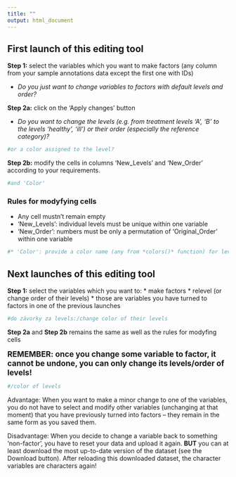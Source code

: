 ```yaml
---
title: ""
output: html_document
---
```

## First launch of this editing tool

**Step 1:** select the variables which you want to make factors (any column from your sample annotations data except the first one with IDs)

* *Do you just want to change variables to factors with default levels and order?*

**Step 2a:** click on the 'Apply changes' button

* *Do you want to change the levels (e.g. from treatment levels 'A', 'B' to the levels 'healthy', 'ill') or their order (especially the reference category)?*

```r
#or a color assigned to the level?
```


**Step 2b:** modify the cells in columns 'New_Levels' and 'New_Order' according to your requirements.

```r
#and 'Color'
```

### Rules for modyfying cells

* Any cell mustn't remain empty
* 'New_Levels': individual levels must be unique within one variable
* 'New_Order': numbers must be only a permutation of 'Original_Order' within one variable
```r
#* 'Color': provide a color name (any from *colors()* function) for levels. No #recommendation, just choose wisely. Default: numbers from 1 to number of levels #within one variable (based on *palette()* function. **BUT** when one variable has #more than 8 levels, you have to provide color names for levels 9, 10... – #*palette()* has only 8 colors.
```

## Next launches of this editing tool

**Step 1:** select the variables which you want to:
  * make factors
  * relevel (or change order of their levels)
      * those are variables you have turned to factors in one of the previous launches
      
```r
#do závorky za levels:/change color of their levels
```
      
**Step 2a** and **Step 2b** remains the same as well as the rules for modyfing cells

<span style="font-size:1.25em;">**REMEMBER: once you change some variable to factor, it cannot be undone, you can only change its levels/order of levels!**</span>
```r
#/color of levels
```
Advantage: When you want to make a minor change to one of the variables, you do not have to select and modify other variables (unchanging at that moment) that you have previously turned into factors – they remain in the same form as you saved them.

Disadvantage: When you decide to change a variable back to something 'non-factor', you have to reset your data and upload it again. **BUT** you can at least download the most up-to-date version of the dataset (see the Download button). After reloading this downloaded dataset, the character variables are characters again!


